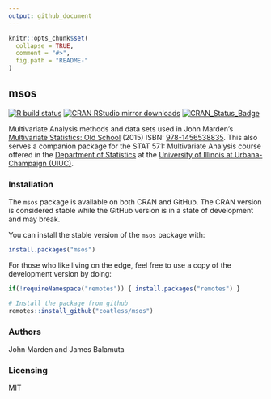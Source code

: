 ```yaml
---
output: github_document
---
```


<!-- README.md is generated from README.Rmd. Please edit that file -->

```r
knitr::opts_chunk$set(
  collapse = TRUE,
  comment = "#>",
  fig.path = "README-"
)
```


## msos

<!-- badges: start -->
[![R build status](https://github.com/coatless/msos/workflows/R-CMD-check/badge.svg)](https://github.com/coatless/msos/actions)
[![CRAN RStudio mirror downloads](https://cranlogs.r-pkg.org/badges/msos)](https://cran.r-project.org/package=msos)
[![CRAN_Status_Badge](https://www.r-pkg.org/badges/version/msos)](https://cran.r-project.org/package=msos)
<!-- badges: end -->

Multivariate Analysis methods and data sets used
in John Marden's [Multivariate Statistics: Old School](https://stat.istics.net/Multivariate/) (2015) ISBN: [978-1456538835](https://www.amazon.com/gp/product/1456538837).
This also serves a companion package for the STAT 571: Multivariate Analysis course
offered in the [Department of Statistics](https://stat.illinois.edu) at the
[University of Illinois at Urbana-Champaign (UIUC)](https://illinois.edu).

### Installation

The `msos` package is available on both CRAN and GitHub. The CRAN version is
considered stable while the GitHub version is in a state of development and 
may break. 

You can install the stable version of the `msos` package with:

```r
install.packages("msos")
```

For those who like living on the edge, feel free to use a copy of the 
development version by doing:

```r
if(!requireNamespace("remotes")) { install.packages("remotes") }

# Install the package from github
remotes::install_github("coatless/msos")
```

### Authors

John Marden and James Balamuta

### Licensing

MIT
